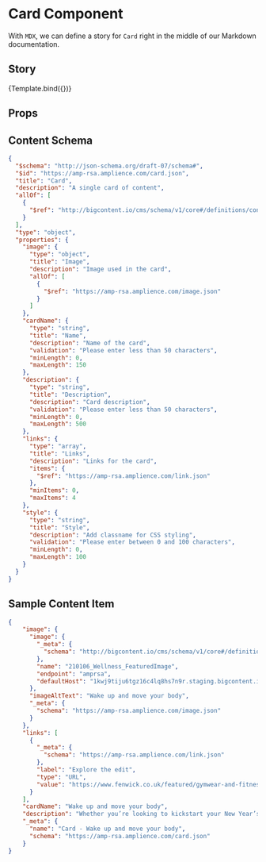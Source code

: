 
<Meta title="Components/Card" component={Card} />


# Card Component

With `MDX`, we can define a story for `Card` right in the middle of our
Markdown documentation.

## Story

<Canvas>
  <Story 
    name="Sample Card"
    args={{
	"image": {
      "image": {
        "_meta": {
          "schema": "http://bigcontent.io/cms/schema/v1/core#/definitions/image-link"
        },
        "name": "210106_Wellness_FeaturedImage",
        "endpoint": "amprsa",
        "defaultHost": "1kwj9tiju6tgz16c4lq8hs7n9r.staging.bigcontent.io"
      },
      "imageAltText": "Wake up and move your body",
      "_meta": {
        "schema": "https://amp-rsa.amplience.com/image.json"
      }
    },
    "links": [
      {
        "_meta": {
          "schema": "https://amp-rsa.amplience.com/link.json"
        },
        "label": "Explore the edit",
        "type": "URL",
        "value": "https://www.fenwick.co.uk/featured/gymwear-and-fitness-essentials"
      }
    ],
    "cardName": "Wake up and move your body",
    "description": "Whether you’re looking to kickstart your New Year’s resolution or are searching for ways to add health and wellness into your lifestyle, explore our Gymwear and Fitness Essentials edit. Filled with gym clothing, accessories, equipment and more.",
    "_meta": {
      "name": "Card - Wake up and move your body",
      "schema": "https://amp-rsa.amplience.com/card.json"
    }}}>
      {Template.bind({})}
  </Story>
</Canvas>

## Props

<Props of={Card} />

## Content Schema

```json
{ 
  "$schema": "http://json-schema.org/draft-07/schema#",
  "$id": "https://amp-rsa.amplience.com/card.json",
  "title": "Card",
  "description": "A single card of content",
  "allOf": [
    {
      "$ref": "http://bigcontent.io/cms/schema/v1/core#/definitions/content"
    }
  ],
  "type": "object",
  "properties": {
    "image": {
      "type": "object",
      "title": "Image",
      "description": "Image used in the card",
      "allOf": [
        {
          "$ref": "https://amp-rsa.amplience.com/image.json"
        }
      ]
    },
    "cardName": {
      "type": "string",
      "title": "Name",
      "description": "Name of the card",
      "validation": "Please enter less than 50 characters",
      "minLength": 0,
      "maxLength": 150
    },
    "description": {
      "type": "string",
      "title": "Description",
      "description": "Card description",
      "validation": "Please enter less than 50 characters",
      "minLength": 0,
      "maxLength": 500
    },
    "links": {
      "type": "array",
      "title": "Links",
      "description": "Links for the card",
      "items": {
        "$ref": "https://amp-rsa.amplience.com/link.json"
      },
      "minItems": 0,
      "maxItems": 4
    },
    "style": {
      "type": "string",
      "title": "Style",
      "description": "Add classname for CSS styling",
      "validation": "Please enter between 0 and 100 characters",
      "minLength": 0,
      "maxLength": 100
    }
  }
}
```

## Sample Content Item

```json
{
	"image": {
      "image": {
        "_meta": {
          "schema": "http://bigcontent.io/cms/schema/v1/core#/definitions/image-link"
        },
        "name": "210106_Wellness_FeaturedImage",
        "endpoint": "amprsa",
        "defaultHost": "1kwj9tiju6tgz16c4lq8hs7n9r.staging.bigcontent.io"
      },
      "imageAltText": "Wake up and move your body",
      "_meta": {
        "schema": "https://amp-rsa.amplience.com/image.json"
      }
    },
    "links": [
      {
        "_meta": {
          "schema": "https://amp-rsa.amplience.com/link.json"
        },
        "label": "Explore the edit",
        "type": "URL",
        "value": "https://www.fenwick.co.uk/featured/gymwear-and-fitness-essentials"
      }
    ],
    "cardName": "Wake up and move your body",
    "description": "Whether you’re looking to kickstart your New Year’s resolution or are searching for ways to add health and wellness into your lifestyle, explore our Gymwear and Fitness Essentials edit. Filled with gym clothing, accessories, equipment and more.",
    "_meta": {
      "name": "Card - Wake up and move your body",
      "schema": "https://amp-rsa.amplience.com/card.json"
    }
}
```
